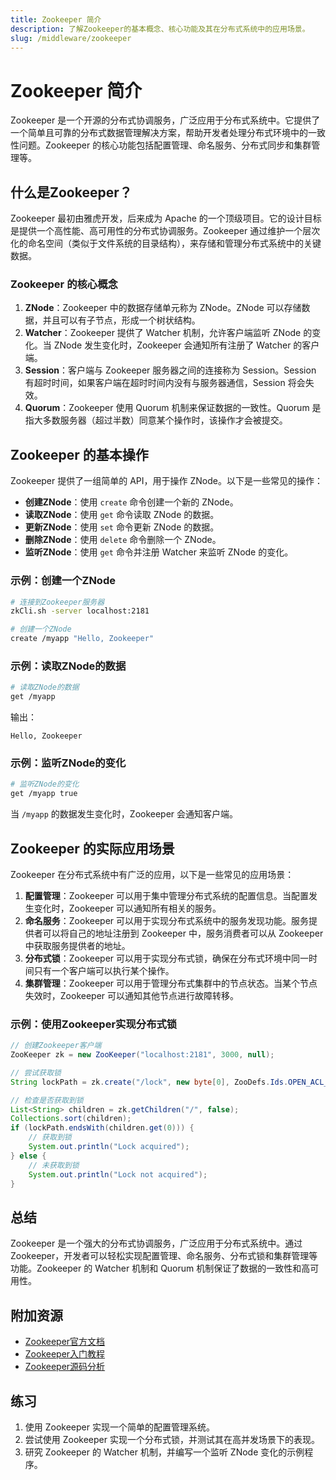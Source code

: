 ```yaml
---
title: Zookeeper 简介
description: 了解Zookeeper的基本概念、核心功能及其在分布式系统中的应用场景。
slug: /middleware/zookeeper
---
```


# Zookeeper 简介

Zookeeper 是一个开源的分布式协调服务，广泛应用于分布式系统中。它提供了一个简单且可靠的分布式数据管理解决方案，帮助开发者处理分布式环境中的一致性问题。Zookeeper 的核心功能包括配置管理、命名服务、分布式同步和集群管理等。

## 什么是Zookeeper？

Zookeeper 最初由雅虎开发，后来成为 Apache 的一个顶级项目。它的设计目标是提供一个高性能、高可用性的分布式协调服务。Zookeeper 通过维护一个层次化的命名空间（类似于文件系统的目录结构），来存储和管理分布式系统中的关键数据。

### Zookeeper 的核心概念

1. **ZNode**：Zookeeper 中的数据存储单元称为 ZNode。ZNode 可以存储数据，并且可以有子节点，形成一个树状结构。
2. **Watcher**：Zookeeper 提供了 Watcher 机制，允许客户端监听 ZNode 的变化。当 ZNode 发生变化时，Zookeeper 会通知所有注册了 Watcher 的客户端。
3. **Session**：客户端与 Zookeeper 服务器之间的连接称为 Session。Session 有超时时间，如果客户端在超时时间内没有与服务器通信，Session 将会失效。
4. **Quorum**：Zookeeper 使用 Quorum 机制来保证数据的一致性。Quorum 是指大多数服务器（超过半数）同意某个操作时，该操作才会被提交。

## Zookeeper 的基本操作

Zookeeper 提供了一组简单的 API，用于操作 ZNode。以下是一些常见的操作：

- **创建ZNode**：使用 `create` 命令创建一个新的 ZNode。
- **读取ZNode**：使用 `get` 命令读取 ZNode 的数据。
- **更新ZNode**：使用 `set` 命令更新 ZNode 的数据。
- **删除ZNode**：使用 `delete` 命令删除一个 ZNode。
- **监听ZNode**：使用 `get` 命令并注册 Watcher 来监听 ZNode 的变化。

### 示例：创建一个ZNode

```bash
# 连接到Zookeeper服务器
zkCli.sh -server localhost:2181

# 创建一个ZNode
create /myapp "Hello, Zookeeper"
```

### 示例：读取ZNode的数据

```bash
# 读取ZNode的数据
get /myapp
```

输出：
```
Hello, Zookeeper
```

### 示例：监听ZNode的变化

```bash
# 监听ZNode的变化
get /myapp true
```

当 `/myapp` 的数据发生变化时，Zookeeper 会通知客户端。

## Zookeeper 的实际应用场景

Zookeeper 在分布式系统中有广泛的应用，以下是一些常见的应用场景：

1. **配置管理**：Zookeeper 可以用于集中管理分布式系统的配置信息。当配置发生变化时，Zookeeper 可以通知所有相关的服务。
2. **命名服务**：Zookeeper 可以用于实现分布式系统中的服务发现功能。服务提供者可以将自己的地址注册到 Zookeeper 中，服务消费者可以从 Zookeeper 中获取服务提供者的地址。
3. **分布式锁**：Zookeeper 可以用于实现分布式锁，确保在分布式环境中同一时间只有一个客户端可以执行某个操作。
4. **集群管理**：Zookeeper 可以用于管理分布式集群中的节点状态。当某个节点失效时，Zookeeper 可以通知其他节点进行故障转移。

### 示例：使用Zookeeper实现分布式锁

```java
// 创建Zookeeper客户端
ZooKeeper zk = new ZooKeeper("localhost:2181", 3000, null);

// 尝试获取锁
String lockPath = zk.create("/lock", new byte[0], ZooDefs.Ids.OPEN_ACL_UNSAFE, CreateMode.EPHEMERAL_SEQUENTIAL);

// 检查是否获取到锁
List<String> children = zk.getChildren("/", false);
Collections.sort(children);
if (lockPath.endsWith(children.get(0))) {
    // 获取到锁
    System.out.println("Lock acquired");
} else {
    // 未获取到锁
    System.out.println("Lock not acquired");
}
```

## 总结

Zookeeper 是一个强大的分布式协调服务，广泛应用于分布式系统中。通过 Zookeeper，开发者可以轻松实现配置管理、命名服务、分布式锁和集群管理等功能。Zookeeper 的 Watcher 机制和 Quorum 机制保证了数据的一致性和高可用性。

## 附加资源

- [Zookeeper官方文档](https://zookeeper.apache.org/doc/current/)
- [Zookeeper入门教程](https://www.tutorialspoint.com/zookeeper/index.htm)
- [Zookeeper源码分析](https://github.com/apache/zookeeper)

## 练习

1. 使用 Zookeeper 实现一个简单的配置管理系统。
2. 尝试使用 Zookeeper 实现一个分布式锁，并测试其在高并发场景下的表现。
3. 研究 Zookeeper 的 Watcher 机制，并编写一个监听 ZNode 变化的示例程序。
